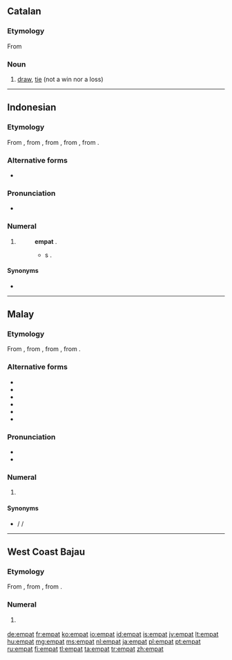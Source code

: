 ==Catalan==

===Etymology===
From {{l|ca|empatar}}

===Noun===
{{ca-noun|m}}

# [[draw]], [[tie]] (not a win nor a loss)

----

==Indonesian==
{{cardinalbox|id|3|4|5|tiga|lima}}

===Etymology===
From {{etyl|ms|id}} {{term|empat|lang=ms}}, from {{proto|Malayic|əmpat|lang=id}}, from {{proto|Western Malayo-Polynesian|əpat|lang=id}}, from {{proto|Malayo-Polynesian|əpat|lang=id}}, from {{proto|Austronesian|Səpat|lang=id}}.

===Alternative forms===
* {{l|id|pat}}

===Pronunciation===
* {{audio|Id-empat.ogg|audio}}

===Numeral===
{{head|id|numeral}}

# {{cardinal|lang=id}} {{l|en|four}}
#: {{l|id|tujuh|Tujuh}} {{l|id|kurang}} '''empat''' {{l|id|sama}} {{l|id|dengan}} {{l|id|tiga}}.
#:* {{l|en|seven|Seven}} {{l|en|minus}} '''{{l|en|four}}''' {{l|en|equal}}s {{l|en|three}}.

====Synonyms====
* {{l|id|catur}}

----

==Malay==
{{cardinalbox|ms|3|4|5|tiga|lima}}

===Etymology===
From {{proto|Malayic|əmpat|lang=ms}}, from {{proto|Western Malayo-Polynesian|əpat|lang=ms}}, from {{proto|Malayo-Polynesian|əpat|lang=ms}}, from {{proto|Austronesian|Səpat|lang=ms}}.

===Alternative forms===
* {{l|ms|ĕmpat}}
* {{l|ms|ampat}}
* {{l|ms|ămpat}}
* {{l|ms|pat}}
* {{l|ms|امڤت|sc=Arab}}
* {{l|ms|ڤت|sc=Arab}}

===Pronunciation===
* {{IPA|/əmpat/|lang=ms}}
* {{rhymes|əmpat|pat|at|lang=ms}}

===Numeral===
{{head|ms|numeral}}

# {{cardinal|lang=ms}} {{l|en|four}}

====Synonyms====
* {{l|ms|catur}} / {{l|ms|chator}} / {{l|ms|چاتور|sc=Arab}}

----

==West Coast Bajau==

===Etymology===
From {{proto|Western Malayo-Polynesian|əpat|lang=bdr}}, from {{proto|Malayo-Polynesian|əpat|lang=bdr}}, from {{proto|Austronesian|Səpat|lang=bdr}}.

===Numeral===
{{head|bdr|numeral}}

# {{cardinal|lang=bdr}} {{l|en|four}}

[[de:empat]]
[[fr:empat]]
[[ko:empat]]
[[io:empat]]
[[id:empat]]
[[is:empat]]
[[jv:empat]]
[[lt:empat]]
[[hu:empat]]
[[mg:empat]]
[[ms:empat]]
[[nl:empat]]
[[ja:empat]]
[[pl:empat]]
[[pt:empat]]
[[ru:empat]]
[[fi:empat]]
[[tl:empat]]
[[ta:empat]]
[[tr:empat]]
[[zh:empat]]